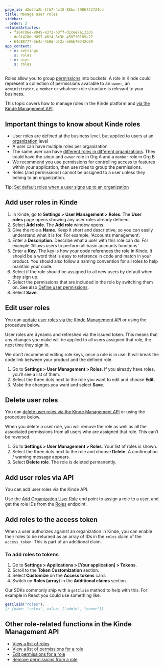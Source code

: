 ```yaml
---
page_id: d2d64a2b-1fb7-4c18-88bc-2986723724cb
title: Manage user roles
sidebar:
  order: 2
relatedArticles:
  - f164c06e-9049-4372-b3ff-d2c6e7a13305
  - de9f420d-d897-46f4-8c3b-4507f0169a27
  - 64d88777-6b4a-4b0d-bf2a-b66b70342d69
app_context:
  - m: settings
    s: roles
  - m: user
    s: roles
---
```


Roles allow you to group [permissions](/manage-users/roles-and-permissions/user-permissions/) into buckets. A role in Kinde could represent a collection of permissions available to an `owner`, an `administrator`, a `member` or whatever role structure is relevant to your business.

This topic covers how to manage roles in the Kinde platform and [via the Kinde Management API](https://kinde.com/api/docs/#kinde-management-api-roles).

## Important things to know about Kinde roles

- User roles are defined at the business level, but applied to users at an [organization](/build/organizations/orgs-for-developers/) level
- A user can have multiple roles per organization
- The same user can have [different roles in different organizations](/manage-users/about/manage-users-across-organizations/). They could have the `admin` and `owner` role in Org A and a `member` role in Org B
- We recommend you use permissions for controlling access to features within your application, then use roles to group the permissions.
- Roles (and permissions) cannot be assigned to a user unless they belong to an organization.

<Aside>

Tip: [Set default roles when a user signs up to an organization](/manage-users/roles-and-permissions/default-user-roles/)

</Aside>

## Add user roles in Kinde

1. In Kinde, go to **Settings > User Management > Roles**. The **User roles** page opens showing any user roles already defined.
2. Select **Add role**. The **Add role** window opens.
3. Give the role a **Name**. Keep it short and descriptive, so you can easily understand what it is for. For example, ‘Accounts management’.
4. Enter a **Description**. Describe what a user with this role can do. For example ‘Allows users to perform all basic accounts functions.’
5. Enter a **Key**. The key is how your code references the role in Kinde. It should be a word that is easy to reference in code and match in your product. You should also follow a naming convention for all roles to help maintain your code.
6. Select if the role should be assigned to all new users by default when they sign up.
7. Select the permissions that are included in the role by switching them on. See also [Define user permissions](/manage-users/roles-and-permissions/user-permissions/).
8. Select **Save**.

## **Edit user roles**

You can [update user roles via the Kinde Management API](https://kinde.com/api/docs/#update-role) or using the procedure below.

User roles are dynamic and refreshed via the issued token. This means that any changes you make will be applied to all users assigned that role, the next time they sign in.

We don’t recommend editing role keys, once a role is in use. It will break the code link between your product and the defined role.

1. Go to **Settings > User Management > Roles**. If you already have roles, you’ll see a list of them.
2. Select the three dots next to the role you want to edit and choose **Edit**.
3. Make the changes you want and select **Save**.

## Delete user roles

You can [delete user roles via the Kinde Management API](https://kinde.com/api/docs/#update-role) or using the procedure below.

When you delete a user role, you will remove the role as well as all the associated permissions from all users who are assigned that role. This can’t be reversed.

1. Go to **Settings > User Management > Roles**. Your list of roles is shown.
2. Select the three dots next to the role and choose **Delete**. A confirmation / warning message appears.
3. Select **Delete role**. The role is deleted permanently.

## **Add user roles via API**

You can add user roles via the Kinde API.

Use the [Add Organization User Role](https://kinde.com/api/docs/#add-organization-user-role) end point to assign a role to a user, and get the role IDs from the [Roles](https://kinde.com/api/docs/#kinde-management-api-roles) endpoint.

## Add roles to the access token

When a user authorizes against an organization in Kinde, you can enable their roles to be returned as an array of IDs in the `roles` claim of the `access_token`. This is part of an additional claim.

### To add roles to tokens

1. Go to **Settings > Applications > [Your application] > Tokens**.
2. Scroll to the **Token Customization** section.
3. Select **Customize** on the **Access tokens** card.
4. Switch on **Roles (array**) in the **Additional claims** section.

Our SDKs commonly ship with a `getClaim` method to help with this. For example in React you could use something like:

```jsx
getClaim("roles");
// {name: "roles", value: ["admin", "owner"]}
```

## Other role-related functions in the Kinde Management API

- [View a list of roles](https://kinde.com/api/docs/#list-roles)
- [View a list of permissions for a role](https://kinde.com/api/docs/#get-role-permissions)
- [Edit permissions for a role](https://kinde.com/api/docs/#update-role-permissions)
- [Remove permissions from a role](https://kinde.com/api/docs/#remove-role-permission)
